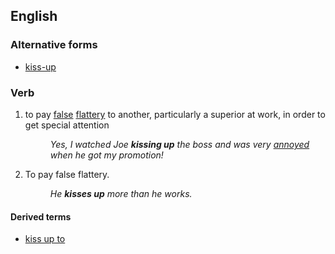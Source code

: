 ==English==

===Alternative forms===
* [[kiss-up]]

===Verb===
{{head|en|verb|head=[[kiss]] [[up]]}}

# {{transitive|idiomatic}} to pay [[false]] [[flattery]] to another, particularly a superior at work, in order to get special attention
#: ''Yes, I watched Joe '''kissing up''' the boss and was very [[annoyed]] when he got my promotion!''
# {{intransitive|idiomatic}} To pay false flattery.
#: ''He '''kisses up''' more than he works.''

====Derived terms====
* [[kiss up to]]